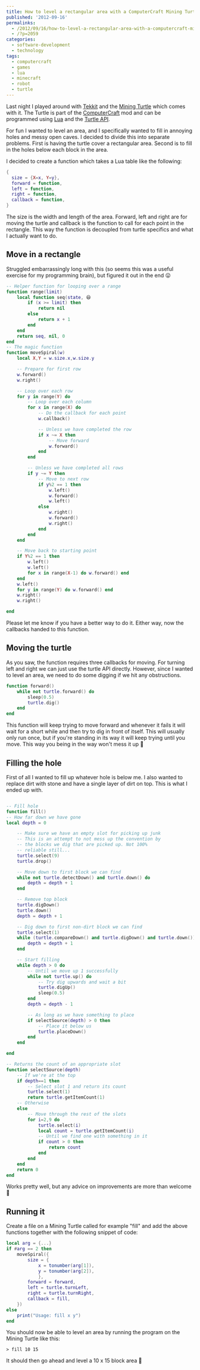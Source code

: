---
title: How to level a rectangular area with a ComputerCraft Mining Turtle
published: '2012-09-16'
permalinks:
  - /2012/09/16/how-to-level-a-rectangular-area-with-a-computercraft-mining-turtle/
  - /?p=2059
categories:
  - software-development
  - technology
tags:
  - computercraft
  - games
  - lua
  - minecraft
  - robot
  - turtle
---

Last night I played around with [Tekkit](https://www.technicpack.net/tekkit/) and the [Mining Turtle](https://tekkitclassic.wikia.com/wiki/Mining_Turtle) which comes with it. The Turtle is part of the [ComputerCraft](https://www.computercraft.info/) mod and can be programmed using [Lua](<httpss://en.wikipedia.org/wiki/Lua_(programming_language)>) and the [Turtle API](<https://computercraft.info/wiki/index.php?title=Turtle_(API)>).

For fun I wanted to level an area, and I specifically wanted to fill in annoying holes and messy open caves. I decided to divide this into separate problems. First is having the turtle cover a rectangular area. Second is to fill in the holes below each block in the area.

I decided to create a function which takes a Lua table like the following:

```lua
{
  size = {X=x, Y=y},
  forward = function,
  left = function,
  right = function,
  callback = function,
}
```

The size is the width and length of the area. Forward, left and right are for moving the turtle and callback is the function to call for each point in the rectangle. This way the function is decoupled from turtle specifics and what I actually want to do.

## Move in a rectangle

Struggled embarrassingly long with this (so seems this was a useful exercise for my programming brain), but figured it out in the end 😛

```lua
-- Helper function for looping over a range
function range(limit)
    local function seq(state, 😆
        if (x >= limit) then
            return nil
        else
            return x + 1
        end
    end
    return seq, nil, 0
end
-- The magic function
function moveSpiral(w)
    local X,Y = w.size.x,w.size.y

    -- Prepare for first row
    w.forward()
    w.right()

    -- Loop over each row
    for y in range(Y) do
        -- Loop over each column
        for x in range(X) do
            -- Do the callback for each point
            w.callback()

            -- Unless we have completed the row
            if x ~= X then
                -- Move forward
                w.forward()
            end
        end

        -- Unless we have completed all rows
        if y ~= Y then
            -- Move to next row
            if y%2 == 1 then
                w.left()
                w.forward()
                w.left()
            else
                w.right()
                w.forward()
                w.right()
            end
        end
    end

    -- Move back to starting point
    if Y%2 == 1 then
        w.left()
        w.left()
        for x in range(X-1) do w.forward() end
    end
    w.left()
    for y in range(Y) do w.forward() end
    w.right()
    w.right()

end
```

Please let me know if you have a better way to do it. Either way, now the callbacks handed to this function.

## Moving the turtle

As you saw, the function requires three callbacks for moving. For turning left and right we can just use the turtle API directly. However, since I wanted to level an area, we need to do some digging if we hit any obstructions.

```lua
function forward()
    while not turtle.forward() do
        sleep(0.5)
        turtle.dig()
    end
end
```

This function will keep trying to move forward and whenever it fails it will wait for a short while and then try to dig in front of itself. This will usually only run once, but if you're standing in its way it will keep trying until you move. This way you being in the way won't mess it up 🙂

## Filling the hole

First of all I wanted to fill up whatever hole is below me. I also wanted to replace dirt with stone and have a single layer of dirt on top. This is what I ended up with.

```lua

-- Fill hole
function fill()
-- How far down we have gone
local depth = 0

    -- Make sure we have an empty slot for picking up junk
    -- This is an attempt to not mess up the convention by
    -- the blocks we dig that are picked up. Not 100%
    -- reliable still...
    turtle.select(9)
    turtle.drop()

    -- Move down to first block we can find
    while not turtle.detectDown() and turtle.down() do
        depth = depth + 1
    end

    -- Remove top block
    turtle.digDown()
    turtle.down()
    depth = depth + 1

    -- Dig down to first non-dirt block we can find
    turtle.select(1)
    while (turtle.compareDown() and turtle.digDown() and turtle.down()) or turtle.down() do
        depth = depth + 1
    end

    -- Start filling
    while depth > 0 do
        -- Until we move up 1 successfully
        while not turtle.up() do
            -- Try dig upwards and wait a bit
            turtle.digUp()
            sleep(0.5)
        end
        depth = depth - 1

        -- As long as we have something to place
        if selectSource(depth) > 0 then
            -- Place it below us
            turtle.placeDown()
        end
    end

end

-- Returns the count of an appropriate slot
function selectSource(depth)
    -- If we're at the top
    if depth==1 then
        -- Select slot 1 and return its count
        turtle.select(1)
        return turtle.getItemCount(1)
    -- Otherwise
    else
        -- Move through the rest of the slots
        for i=2,9 do
            turtle.select(i)
            local count = turtle.getItemCount(i)
            -- Until we find one with something in it
            if count > 0 then
                return count
            end
        end
    end
    return 0
end
```

Works pretty well, but any advice on improvements are more than welcome 🙂

## Running it

Create a file on a Mining Turtle called for example "fill" and add the above functions together with the following snippet of code:

```lua
local arg = {...}
if #arg == 2 then
    moveSpiral({
        size = {
            x = tonumber(arg[1]),
            y = tonumber(arg[2]),
            },
        forward = forward,
        left = turtle.turnLeft,
        right = turtle.turnRight,
        callback = fill,
    })
else
    print("Usage: fill x y")
end
```

You should now be able to level an area by running the program on the Mining Turtle like this:

```text
> fill 10 15
```

It should then go ahead and level a 10 x 15 block area 🙂
